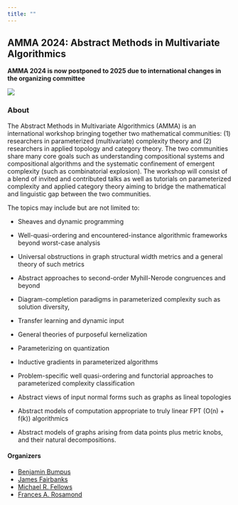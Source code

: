 ```yaml
---
title: ""
---
```


## AMMA 2024: Abstract Methods in Multivariate Algorithmics

::: {.callout-important title="Postponed"}

**AMMA 2024 is now postponed to 2025 due to international changes in the organizing committee**

:::

![](UF_Skyline.webp)


### About

The Abstract Methods in Multivariate Algorithmics (AMMA) is an international workshop bringing together two mathematical communities: (1) researchers in parameterized (multivariate) complexity theory and (2) researchers in applied topology and category theory. The two communities share many core goals such as understanding compositional systems and compositional algorithms and the systematic confinement of emergent complexity (such as combinatorial explosion). The workshop will consist of a blend of invited and contributed talks as well as tutorials on parameterized complexity and applied category theory aiming to bridge the mathematical and linguistic gap between the two communities.


The topics may include but are not limited to:

- Sheaves and dynamic programming

- Well-quasi-ordering and encountered-instance algorithmic frameworks beyond worst-case analysis

- Universal obstructions in graph structural width metrics and a general theory of such metrics

- Abstract approaches to second-order Myhill-Nerode congruences and beyond

- Diagram-completion paradigms in parameterized complexity such as solution diversity,

- Transfer learning and dynamic input

- General theories of purposeful kernelization

- Parameterizing on quantization

- Inductive gradients in parameterized algorithms

- Problem-specific well quasi-ordering and functorial approaches to parameterized complexity classification

- Abstract views of input normal forms such as graphs as lineal topologies

- Abstract models of computation appropriate to truly linear FPT (O(n) + f(k)) algorithmics

- Abstract models of graphs arising from data points plus metric knobs, and their natural decompositions.

#### Organizers

- [Benjamin Bumpus](https://bmbumpus.com/)
- [James Fairbanks](https://jpfairbanks.com/)
- [Michael R. Fellows](https://en.wikipedia.org/wiki/Michael_Fellows)
- [Frances A. Rosamond](https://en.wikipedia.org/wiki/Frances_A._Rosamond)
